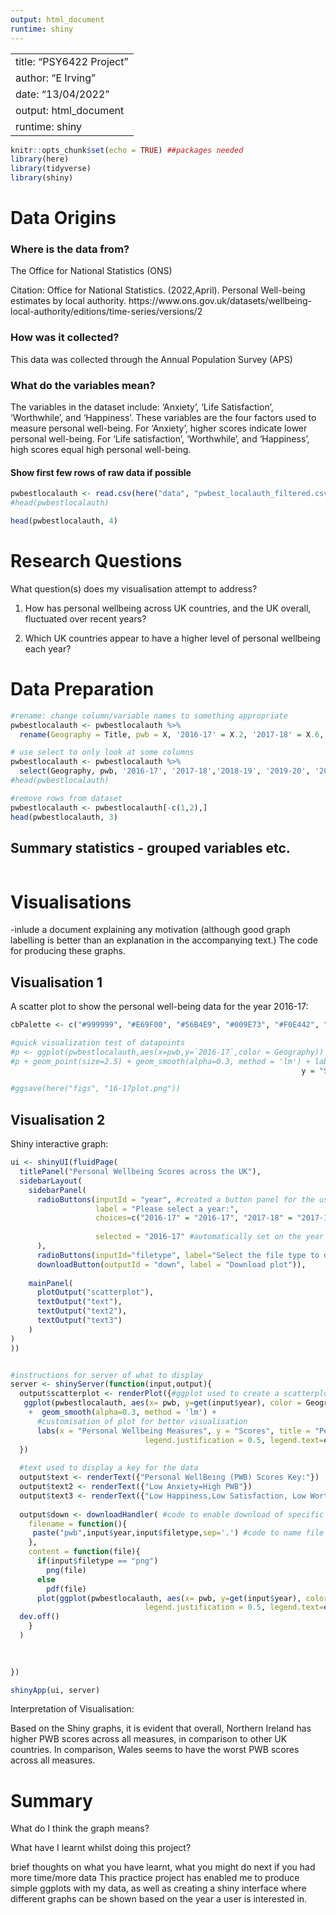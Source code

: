 ```yaml
---
output: html_document
runtime: shiny
---
```


---
title: "PSY6422 Project"
author: "E Irving"
date: "13/04/2022"
output: html_document
runtime: shiny
---

```r
knitr::opts_chunk$set(echo = TRUE) ##packages needed
library(here)
library(tidyverse)
library(shiny)
```

# Data Origins 

### Where is the data from?
The Office for National Statistics (ONS)

Citation: Office for National Statistics. (2022,April). Personal Well-being estimates by local authority. https://www.ons.gov.uk/datasets/wellbeing-local-authority/editions/time-series/versions/2


### How was it collected?
This data was collected through the Annual Population Survey (APS)

### What do the variables mean?
The variables in the dataset include: 'Anxiety', 'Life Satisfaction', 'Worthwhile', and 'Happiness'. These variables are the four factors used to measure personal well-being. 
For 'Anxiety', higher scores indicate lower personal well-being. 
For 'Life satisfaction', 'Worthwhile', and 'Happiness', high scores equal high personal well-being. 

#### Show first few rows of raw data if possible

```r
pwbestlocalauth <- read.csv(here("data", "pwbest_localauth_filtered.csv"))
#head(pwbestlocalauth) 
```

```r
head(pwbestlocalauth, 4)
```

# Research Questions
What question(s) does my visualisation attempt to address?
 
1) How has personal wellbeing across UK countries, and the UK overall, fluctuated over recent years?

2) Which UK countries appear to have a higher level of personal wellbeing each year? 

# Data Preparation

```r
#rename: change column/variable names to something appropriate
pwbestlocalauth <- pwbestlocalauth %>% 
  rename(Geography = Title, pwb = X, '2016-17' = X.2, '2017-18' = X.6, '2018-19' = X.10, '2019-20' = X.14, '2020-21' = X.18)

# use select to only look at some columns
pwbestlocalauth <- pwbestlocalauth %>% 
  select(Geography, pwb, '2016-17', '2017-18','2018-19', '2019-20', '2020-21')
#head(pwbestlocalauth)

#remove rows from dataset
pwbestlocalauth <- pwbestlocalauth[-c(1,2),]
head(pwbestlocalauth, 3)
```

## Summary statistics - grouped variables etc. 

```r


```


# Visualisations
-inlude a document explaining any motivation (although good graph labelling is better than an explanation in the accompanying text.)
The code for producing these graphs. 

## Visualisation 1

A scatter plot to show the personal well-being data for the year 2016-17:

```r

cbPalette <- c("#999999", "#E69F00", "#56B4E9", "#009E73", "#F0E442", "#0072B2", "#D55E00", "#CC79A7") #use of colourblind palette 

#quick visualization test of datapoints
#p <- ggplot(pwbestlocalauth,aes(x=pwb,y=`2016-17`,color = Geography))
#p + geom_point(size=2.5) + geom_smooth(alpha=0.3, method = 'lm') + labs(x = "Personal Wellbeing Measures",
                                                                 y = "Scores", title = "Personal Wellbeing Scores in 2016-2017") + #scale_colour_manual(values=cbPalette)

#ggsave(here("figs", "16-17plot.png"))
```

## Visualisation 2

Shiny interactive graph:

```r

ui <- shinyUI(fluidPage(
  titlePanel("Personal Wellbeing Scores across the UK"),
  sidebarLayout(
    sidebarPanel(
      radioButtons(inputId = "year", #created a button panel for the user to select the year they wish to view
                   label = "Please select a year:",
                   choices=c("2016-17" = "2016-17", "2017-18" = "2017-18","2018-19" = "2018-19", "2019-20" = "2019-20","2020-21" = "2020-21"),
                   
                   selected = "2016-17" #automatically set on the year 2016-2017
      ),
      radioButtons(inputId="filetype", label="Select the file type to download", choices = list("png","pdf")),#buttonpanel to choose file type to download plot
      downloadButton(outputId = "down", label = "Download plot")),
    
    mainPanel(
      plotOutput("scatterplot"),
      textOutput("text"),
      textOutput("text2"),
      textOutput("text3")
    )
)
))


#instructions for server of what to display
server <- shinyServer(function(input,output){
  output$scatterplot <- renderPlot({#ggplot used to create a scatterplot of the data depending on year picked by user
   ggplot(pwbestlocalauth, aes(x= pwb, y=get(input$year), color = Geography)) + geom_point(size=3, position=position_jitter(h=.15,w=.12)) #jitter was used as some points overlapped
    +  geom_smooth(alpha=0.3, method = 'lm') + 
      #customisation of plot for better visualisation
      labs(x = "Personal Wellbeing Measures", y = "Scores", title = "Personal Wellbeing Scores") + scale_colour_manual(values=cbPalette) + theme_light() + theme(text=element_text(color="black", size=11), legend.position = c("top"), legend.direction = "horizontal", axis.title.x=element_text(vjust=-1.5),
                              legend.justification = 0.5, legend.text=element_text(size=11,color="black"), axis.line=element_line(color="black", size=0.2), axis.line.y=element_blank(),panel.grid.major=element_line(color="gray50", size=0.5), panel.grid.major.x = element_blank())
  })
  
  #text used to display a key for the data
  output$text <- renderText({"Personal WellBeing (PWB) Scores Key:"})
  output$text2 <- renderText({"Low Anxiety=High PWB"})
  output$text3 <- renderText({"Low Happiness,Low Satisfaction, Low Worthwhile = Low PWB"})
  
  output$down <- downloadHandler( #code to enable download of specific plot
    filename = function(){
     paste("pwb",input$year,input$filetype,sep='.') #code to name file being downloaded 
    },
    content = function(file){
      if(input$filetype == "png")
        png(file)
      else
        pdf(file) 
      plot(ggplot(pwbestlocalauth, aes(x= pwb, y=get(input$year), color = Geography)) + geom_point(size=3, position=position_jitter(h=.15,w=.12)) +  geom_smooth(alpha=0.3, method = 'lm') + labs(x = "Personal Wellbeing Measures", y = "Scores", title = "Personal Wellbeing Scores") + scale_colour_manual(values=cbPalette) + theme_light() + theme(text=element_text(color="black", size=11), legend.position = c("top"), legend.direction = "horizontal", axis.title.x=element_text(vjust=-1.5),
                              legend.justification = 0.5, legend.text=element_text(size=11,color="black"), axis.line=element_line(color="black", size=0.2), axis.line.y=element_blank(),panel.grid.major=element_line(color="gray50", size=0.5), panel.grid.major.x = element_blank()))
  dev.off()
    }
  )
  
  

})

shinyApp(ui, server)
```

Interpretation of Visualisation:

Based on the Shiny graphs, it is evident that overall, Northern Ireland has higher PWB scores across all measures, in comparison to other UK countries. In comparison, Wales seems to have the worst PWB scores across all measures. 


# Summary

What do I think the graph means?

What have I learnt whilst doing this project?

brief thoughts on what you have learnt, what you might do next if you had more time/more data
This practice project has enabled me to produce simple ggplots with my data, as well as creating a shiny interface where different graphs can be shown based on the year a user is interested in.



